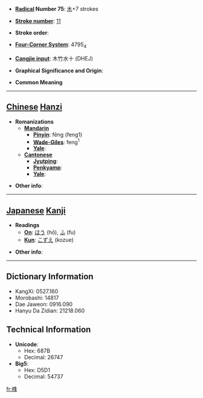 * '''[[Wiktionary:Chinese radical index| Radical]] Number 75''': [[Wiktionary:Chinese radical index 木|木]]+7 strokes

* '''[[Wiktionary:Chinese total strokes index|Stroke number]]''': [[Wiktionary:Chinese total strokes index 11|11]]

* '''Stroke order''': 

* '''[[Wiktionary:Chinese four corner index|Four-Corner System]]''': 4795<sub>4</sub>

* '''[[Wiktionary:Chinese Cangjie index|Cangjie input]]''': 木竹水十 (DHEJ)

* '''Graphical Significance and Origin''': 

* '''Common Meaning'''

----

== [[Chinese]] [[Hanzi]] ==

* '''Romanizations'''
** '''[[Mandarin]]'''
*** '''[[Pinyin]]''': fēng (feng1)
*** '''[[Wade-Giles]]''': feng<sup>1</sup>
*** '''[[Yale]]''': 
** '''[[Cantonese]]'''
*** '''[[Jyutping]]''':
*** '''[[Penkyamp]]''': 
*** '''[[Yale]]''': 

* '''Other info''': 

----

== [[Japanese]] [[Kanji]] ==

* '''Readings'''
** '''[[On]]''': [[ほう]] (hō), [[ふ]] (fu)
** '''[[Kun]]''': [[こずえ]] (kozue)

* '''Other info''':  

----

== Dictionary Information ==

* KangXi: 0527.160
* Morobashi: 14817
* Dae Jaweon: 0916.090
* Hanyu Da Zidian: 21218.060

== Technical Information ==

* '''Unicode''':
** Hex: 687B
** Decimal: 26747
* '''Big5''':
** Hex: D5D1
** Decimal: 54737

[[fr:桻]]
